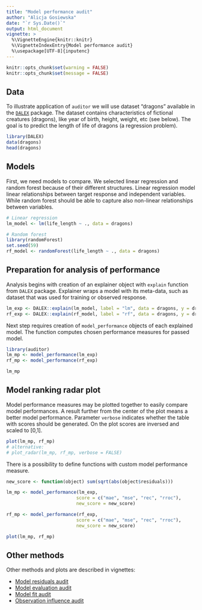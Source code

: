 ```yaml
---
title: "Model performance audit"
author: "Alicja Gosiewska"
date: "`r Sys.Date()`"
output: html_document
vignette: >
  %\VignetteEngine{knitr::knitr}
  %\VignetteIndexEntry{Model performance audit}
  %\usepackage[UTF-8]{inputenc}
---
```



```r
knitr::opts_chunk$set(warning = FALSE)
knitr::opts_chunk$set(message = FALSE)
```


## Data

To illustrate application of `auditor` we will use dataset "dragons" available in the [`DALEX`](https://github.com/ModelOriented/DALEX) package. The dataset contains characteristics of fictional creatures (dragons), like year of birth, height, weight, etc (see below). The goal is to predict the length of life of dragons (a regression problem). 

```r
library(DALEX)
data(dragons)
head(dragons)
```


## Models
First, we need models to compare. We selected linear regression and random forest because of their different structures. Linear regression model linear relationships between target response and independent variables. While random forest should be able to capture also non-linear relationships between variables.

```r
# Linear regression
lm_model <- lm(life_length ~ ., data = dragons)

# Random forest
library(randomForest)
set.seed(59)
rf_model <- randomForest(life_length ~ ., data = dragons)
```


## Preparation for analysis of performance

Analysis begins with creation of an explainer object with `explain` function from `DALEX` package. Explainer wraps a model with its meta-data, such as dataset that was used for training or observed response.

```r
lm_exp <- DALEX::explain(lm_model, label = "lm", data = dragons, y = dragons$life_length)
rf_exp <- DALEX::explain(rf_model, label = "rf", data = dragons, y = dragons$life_length)
```

Next step requires creation of `model_performance` objects of each explained model. The function computes chosen performance measures for passed model. 

```r
library(auditor)
lm_mp <- model_performance(lm_exp)
rf_mp <- model_performance(rf_exp)

lm_mp
```



## Model ranking radar plot

Model performance measures may be plotted together to easily compare model performances. A result further from the center of the plot means a better model performance. Parameter `verbose` indicates whether the table with scores should be generated. On the plot scores are inversed and scaled to [0,1].

```r
plot(lm_mp, rf_mp)
# alternative:
# plot_radar(lm_mp, rf_mp, verbose = FALSE)

```

There is a possibility to define functions with custom model performance measure.

```r
new_score <- function(object) sum(sqrt(abs(object$residuals)))

lm_mp <- model_performance(lm_exp,  
                          score = c("mae", "mse", "rec", "rroc"), 
                          new_score = new_score)

rf_mp <- model_performance(rf_exp,  
                          score = c("mae", "mse", "rec", "rroc"), 
                          new_score = new_score)

plot(lm_mp, rf_mp)
```


## Other methods

Other methods and plots are described in vignettes: 

* [Model residuals audit](https://modeloriented.github.io/auditor/articles/model_residuals_audit.html)
* [Model evaluation audit](https://modeloriented.github.io/auditor/articles/model_evaluation_audit.html)
* [Model fit audit](https://modeloriented.github.io/auditor/articles/model_fit_audit.html)
* [Observation influence audit](https://modeloriented.github.io/auditor/articles/observation_influence_audit.html)
